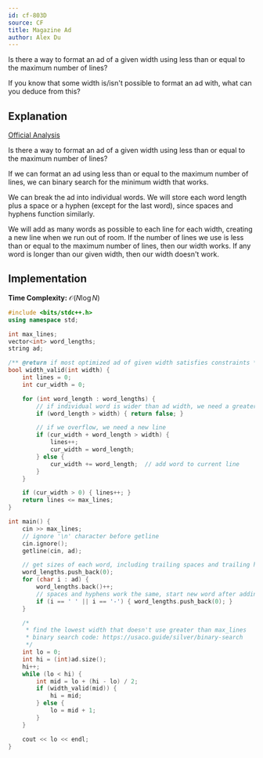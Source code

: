 ```yaml
---
id: cf-803D
source: CF
title: Magazine Ad
author: Alex Du
---
```


<Spoiler title="Hint 1">

Is there a way to format an ad of a given width using less than or equal to the maximum number of lines?

</Spoiler>


<Spoiler title="Hint 2">

If you know that some width is/isn't possible to format an ad with, what can you deduce from this?

</Spoiler>

<Spoiler title="Solution">

## Explanation

[Official Analysis](https://codeforces.com/blog/entry/51768)

Is there a way to format an ad of a given width using less than or equal to the maximum number of lines?

If we can format an ad using less than or equal to the maximum number of lines, we can binary search for the minimum width that works.

We can break the ad into individual words. We will store each word length plus a space or a hyphen (except for the last word), since spaces and hyphens function similarly.

We will add as many words as possible to each line for each width, creating a new line when we run out of room. If the number of lines we use is less than or equal to the maximum number of lines, then our width works. If any word is longer than our given width, then our width doesn't work.

## Implementation

**Time Complexity:** $\mathcal{O}(N \log N)$

<LanguageSection>
<CPPSection>

```cpp
#include <bits/stdc++.h>
using namespace std;

int max_lines;
vector<int> word_lengths;
string ad;

/** @return if most optimized ad of given width satisfies constraints */
bool width_valid(int width) {
	int lines = 0;
	int cur_width = 0;

	for (int word_length : word_lengths) {
		// if individual word is wider than ad width, we need a greater width
		if (word_length > width) { return false; }

		// if we overflow, we need a new line
		if (cur_width + word_length > width) {
			lines++;
			cur_width = word_length;
		} else {
			cur_width += word_length;  // add word to current line
		}
	}

	if (cur_width > 0) { lines++; }
	return lines <= max_lines;
}

int main() {
	cin >> max_lines;
	// ignore '\n' character before getline
	cin.ignore();
	getline(cin, ad);

	// get sizes of each word, including trailing spaces and trailing hyphens
	word_lengths.push_back(0);
	for (char i : ad) {
		word_lengths.back()++;
		// spaces and hyphens work the same, start new word after adding char
		if (i == ' ' || i == '-') { word_lengths.push_back(0); }
	}

	/*
	 * find the lowest width that doesn't use greater than max_lines
	 * binary search code: https://usaco.guide/silver/binary-search
	 */
	int lo = 0;
	int hi = (int)ad.size();
	hi++;
	while (lo < hi) {
		int mid = lo + (hi - lo) / 2;
		if (width_valid(mid)) {
			hi = mid;
		} else {
			lo = mid + 1;
		}
	}

	cout << lo << endl;
}
```

</CPPSection>
</LanguageSection>

</Spoiler>
